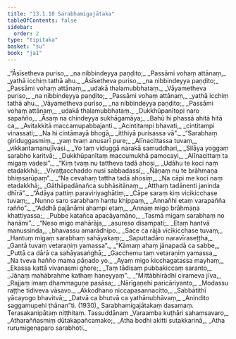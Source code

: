 ```yaml
---
title: "13.1.10 Sarabhamigajātaka"
tableOfContents: false
sidebar:
  order: 2
type: "tipitaka"
basket: "su"
book: "ja1"
---
```



<DynamicBreadcrumb />

<Division number="134" book="ja1">

<Paragraph number="2526" type="verses" book="ja1">
_“Āsīsetheva puriso,_  
_na nibbindeyya paṇḍito;_  
_Passāmi vohaṃ attānaṃ,_  
_yathā icchiṃ tathā ahu._  

</Paragraph>

</Division>
<Division number="135" book="ja1">

<Paragraph number="2527" type="verses" book="ja1">
_Āsīsetheva puriso,_  
_na nibbindeyya paṇḍito;_  
_Passāmi vohaṃ attānaṃ,_  
_udakā thalamubbhataṃ._  

</Paragraph>

</Division>
<Division number="136" book="ja1">

<Paragraph number="2528" type="verses" book="ja1">
_Vāyametheva puriso,_  
_na nibbindeyya paṇḍito;_  
_Passāmi vohaṃ attānaṃ,_  
_yathā icchiṃ tathā ahu._  

</Paragraph>

</Division>
<Division number="137" book="ja1">

<Paragraph number="2529" type="verses" book="ja1">
_Vāyametheva puriso,_  
_na nibbindeyya paṇḍito;_  
_Passāmi vohaṃ attānaṃ,_  
_udakā thalamubbhataṃ._  

</Paragraph>

</Division>
<Division number="138" book="ja1">

<Paragraph number="2530" type="verses" book="ja1">
_Dukkhūpanītopi naro sapañño,_  
_Āsaṃ na chindeyya sukhāgamāya;_  
_Bahū hi phassā ahitā hitā ca,_  
_Avitakkitā maccamupabbajanti._  

</Paragraph>

</Division>
<Division number="139" book="ja1">

<Paragraph number="2531" type="verses" book="ja1">
_Acintitampi bhavati,_  
_cintitampi vinassati;_  
_Na hi cintāmayā bhogā,_  
_itthiyā purisassa vā”._  

</Paragraph>

</Division>
<Division number="140" book="ja1">

<Paragraph number="2532" type="verses" book="ja1">
_“Sarabhaṃ giriduggasmiṃ,_  
_yaṃ tvaṃ anusarī pure;_  
_Alīnacittassa tuvaṃ,_  
_vikkantamanujīvasi._  

</Paragraph>

</Division>
<Division number="141" book="ja1">

<Paragraph number="2533" type="verses" book="ja1">
_Yo taṃ viduggā narakā samuddhari,_  
_Silāya yoggaṃ sarabho karitvā;_  
_Dukkhūpanītaṃ maccumukhā pamocayi,_  
_Alīnacittaṃ ta migaṃ vadesi”._  

</Paragraph>

</Division>
<Division number="142" book="ja1">

<Paragraph number="2534" type="verses" book="ja1">
_“Kiṃ tvaṃ nu tattheva tadā ahosi,_  
_Udāhu te koci naṃ etadakkhā;_  
_Vivaṭṭacchaddo nusi sabbadassī,_  
_Ñāṇaṃ nu te brāhmaṇa bhiṃsarūpaṃ”._  

</Paragraph>

</Division>
<Division number="143" book="ja1">

<Paragraph number="2535" type="verses" book="ja1">
_“Na cevahaṃ tattha tadā ahosiṃ,_  
_Na cāpi me koci naṃ etadakkhā;_  
_Gāthāpadānañca subhāsitānaṃ,_  
_Atthaṃ tadānenti janinda dhīrā”._  

</Paragraph>

</Division>
<Division number="144" book="ja1">

<Paragraph number="2536" type="verses" book="ja1">
_“Ādāya pattiṃ paraviriyaghātiṃ,_  
_Cāpe saraṃ kiṃ vicikicchase tuvaṃ;_  
_Nunno saro sarabhaṃ hantu khippaṃ,_  
_Annañhi etaṃ varapañña rañño”._  

</Paragraph>

</Division>
<Division number="145" book="ja1">

<Paragraph number="2537" type="verses" book="ja1">
_“Addhā pajānāmi ahampi etaṃ,_  
_Annaṃ migo brāhmaṇa khattiyassa;_  
_Pubbe katañca apacāyamāno,_  
_Tasmā migaṃ sarabhaṃ no hanāmi”._  

</Paragraph>

</Division>
<Division number="146" book="ja1">

<Paragraph number="2538" type="verses" book="ja1">
_“Neso migo mahārāja,_  
_asureso disampati;_  
_Etaṃ hantvā manussinda,_  
_bhavassu amarādhipo._  

</Paragraph>

</Division>
<Division number="147" book="ja1">

<Paragraph number="2539" type="verses" book="ja1">
_Sace ca rājā vicikicchase tuvaṃ,_  
_Hantuṃ migaṃ sarabhaṃ sahāyakaṃ;_  
_Saputtadāro naravīraseṭṭha,_  
_Gantā tuvaṃ vetaraṇiṃ yamassa”._  

</Paragraph>

</Division>
<Division number="148" book="ja1">

<Paragraph number="2540" type="verses" book="ja1">
_“Kāmaṃ ahaṃ jānapadā ca sabbe,_  
_Puttā ca dārā ca sahāyasaṅghā;_  
_Gacchemu taṃ vetaraṇiṃ yamassa,_  
_Na tveva hañño mama pāṇado yo._  

</Paragraph>

</Division>
<Division number="149" book="ja1">

<Paragraph number="2541" type="verses" book="ja1">
_Ayaṃ migo kicchagatassa mayhaṃ,_  
_Ekassa kattā vivanasmi ghore;_  
_Taṃ tādisaṃ pubbakiccaṃ saranto,_  
_Jānaṃ mahābrahme kathaṃ haneyyaṃ”._  

</Paragraph>

</Division>
<Division number="150" book="ja1">

<Paragraph number="2542" type="verses" book="ja1">
_“Mittābhirādhī cirameva jīva,_  
_Rajjaṃ imaṃ dhammaguṇe pasāsa;_  
_Nārīgaṇehi paricāriyanto,_  
_Modassu raṭṭhe tidiveva vāsavo._  

</Paragraph>

</Division>
<Division number="151" book="ja1">

<Paragraph number="2543" type="verses" book="ja1">
_Akkodhano niccapasannacitto,_  
_Sabbātithī yācayogo bhavitvā;_  
_Datvā ca bhutvā ca yathānubhāvaṃ,_  
_Anindito saggamupehi ṭhānan”ti. (1930)_  


</Paragraph>
</Division>

<Paragraph number="2544" type="center" book="ja1">
Sarabhamigajātakaṃ dasamaṃ.



</Paragraph>

<Paragraph number="2545" type="center" book="ja1">
Terasakanipātaṃ niṭṭhitaṃ.



</Paragraph>

<Paragraph number="2546" type="center" book="ja1">
Tassuddānaṃ


</Paragraph>

<Paragraph number="2547" type="verses" book="ja1">
_Varaamba kuṭhāri sahaṃsavaro,_  
_Atharaññasmiṃ dūtakapañcamako;_  
_Atha bodhi akitti sutakkarinā,_  
_Atha rurumigenaparo sarabhoti._
</Paragraph>